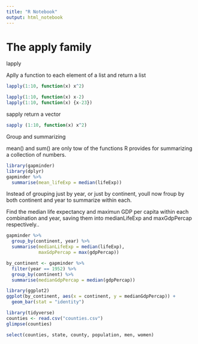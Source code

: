 ```yaml
---
title: "R Notebook"
output: html_notebook
---
```


# The apply family
lapply

Aplly a function to each element of a list and return a list

```r
lapply(1:10, function(x) x^2)

lapply(1:10, function(x) x-2)
lapply(1:10, function(x) {x-23})

```

sapply return a vector 

```r
sapply (1:10, function(x) x^2)

```

Group and summarizing

mean() and sum() are only tow of the functions R provides for summarizing a collection of numbers.
```r
library(gapminder)
library(dplyr)
gapminder %>%
  summarise(mean_lifeExp = median(lifeExp))
```

Instead of grouping just by year, or just by continent, youll now froup by both continent and year to summarize within each.

Find the median life expectancy and maximun GDP per capita within each combination and year, saving them into medianLifeExp and maxGdpPercap respectively..

```r
gapminder %>%
  group_by(continent, year) %>%
  summarise(medianLifeExp = median(lifeExp),
            maxGdpPercap = max(gdpPercap))
```

```r
by_continent <- gapminder %>%
  filter(year == 1952) %>%
  group_by(continent) %>%
  summarise(medianGdpPercap = median(gdpPercap))
```

```r
library(ggplot2)
ggplot(by_continent, aes(x = continent, y = medianGdpPercap)) +
  geom_bar(stat = "identity")
```

```r
library(tidyverse)
counties <- read.csv("counties.csv")
glimpse(counties)

select(counties, state, county, population, men, women)
```


